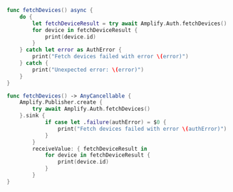 <BlockSwitcher>

<Block name="Async/Await">

```swift
func fetchDevices() async {
    do {
        let fetchDeviceResult = try await Amplify.Auth.fetchDevices()
        for device in fetchDeviceResult {
            print(device.id)
        }
    } catch let error as AuthError {
        print("Fetch devices failed with error \(error)")
    } catch {
        print("Unexpected error: \(error)")
    }
}
```

</Block>

<Block name="Combine">

```swift
func fetchDevices() -> AnyCancellable {
    Amplify.Publisher.create {
        try await Amplify.Auth.fetchDevices()
    }.sink {
            if case let .failure(authError) = $0 {
                print("Fetch devices failed with error \(authError)")
            }
        }
        receiveValue: { fetchDeviceResult in
            for device in fetchDeviceResult {
                print(device.id)
            }
        }
}
```

</Block>

</BlockSwitcher>
